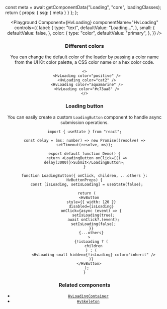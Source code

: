 

  const meta = await getComponentData("Loading", "core", loadingClasses);
  return { props: { ssg: { meta } } };
};

<Header />

<Playground
  Component={HvLoading}
  componentName="HvLoading"
  controls={{
    label: {
      type: "text",
      defaultValue: "Loading...",
    },
    small: {
      defaultValue: false,
    },
    color: {
      type: "color",
      defaultValue: "primary",
    },
  }}
/>

### Different colors

You can change the default color of the loader by passing a color name from the UI Kit color palette, a CSS color name or a hex color code.

```tsx live
<>
  <HvLoading color="positive" />
  <HvLoading color="cat2" />
  <HvLoading color="aquamarine" />
  <HvLoading color="#c73aa8" />
</>
```

### Loading button

You can easily create a custom `LoadingButton` component to handle async submission operations.

```tsx live
import { useState } from "react";

const delay = (ms: number) => new Promise((resolve) => setTimeout(resolve, ms));

export default function Demo() {
  return <LoadingButton onClick={() => delay(3000)}>Submit</LoadingButton>;
}

function LoadingButton({ onClick, children, ...others }: HvButtonProps) {
  const [isLoading, setIsLoading] = useState(false);

  return (
    <HvButton
      style={{ width: 120 }}
      disabled={isLoading}
      onClick={async (event) => {
        setIsLoading(true);
        await onClick?.(event);
        setIsLoading(false);
      }}
      {...others}
    >
      {!isLoading ? (
        children
      ) : (
        <HvLoading small hidden={!isLoading} color="inherit" />
      )}
    </HvButton>
  );
}
```

### Related components

- [`HvLoadingContainer`](/components/loading-container)
- [`HvSkeleton`](/components/skeleton)
